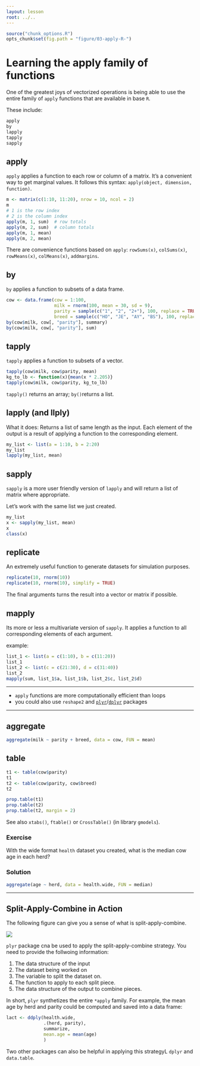 ```yaml
---
layout: lesson
root: ../..
---
```


```r
source("chunk_options.R")
opts_chunk$set(fig.path = "figure/03-apply-R-")
```

# Learning the apply family of functions

One of the greatest joys of vectorized operations is being able to use the
entire family of `apply` functions that are available in base `R`.

These include:

```r
apply
by
lapply
tapply
sapply
```

## apply

`apply` applies a function to each row or column of a matrix. It's a convenient
way to get marginal values. It follows this syntax: `apply(object, dimension,
function)`.

```r
m <- matrix(c(1:10, 11:20), nrow = 10, ncol = 2)
m
# 1 is the row index
# 2 is the column index
apply(m, 1, sum)  # row totals
apply(m, 2, sum)  # column totals
apply(m, 1, mean)
apply(m, 2, mean)
```

There are convenience functions based on `apply`: `rowSums(x)`, `colSums(x)`,
`rowMeans(x)`, `colMeans(x)`, `addmargins`.

## by

`by` applies a function to subsets of a data frame.

```r
cow <- data.frame(cow = 1:100,
                  milk = rnorm(100, mean = 30, sd = 9),
                  parity = sample(c("1", "2", "2+"), 100, replace = TRUE),
                  breed = sample(c("HO", "JE", "AY", "BS"), 100, replace = TRUE))
by(cow$milk, cow[, "parity"], summary)
by(cow$milk, cow[, "parity"], sum)
```


## tapply

`tapply` applies a function to subsets of a vector.

```r
tapply(cow$milk, cow$parity, mean)
kg_to_lb <- function(x){mean(x * 2.205)}
tapply(cow$milk, cow$parity, kg_to_lb)
```

`tapply()` returns an array; `by()`returns a list. 

## lapply (and llply)

What it does: Returns a list of same length as the input. 
Each element of the output is a result of applying a function to the
corresponding element.

```r
my_list <- list(a = 1:10, b = 2:20)
my_list
lapply(my_list, mean)
```


## sapply

`sapply` is a more user friendly version of `lapply` and will return a list of
matrix where appropriate.

Let's work with the same list we just created.

```r
my_list
x <- sapply(my_list, mean)
x
class(x)
```


## replicate

An extremely useful function to generate datasets for simulation purposes. 

```r
replicate(10, rnorm(10))
replicate(10, rnorm(10), simplify = TRUE)
```

The final arguments turns the result into a vector or matrix if possible.


## mapply
Its more or less a multivariate version of `sapply`. It applies a function to
all corresponding elements of each argument. 

example:

```r
list_1 <- list(a = c(1:10), b = c(11:20))
list_1
list_2 <- list(c = c(21:30), d = c(31:40))
list_2
mapply(sum, list_1$a, list_1$b, list_2$c, list_2$d)
```


---

* `apply` functions are more computationally efficient than loops
* you could also use `reshape2` and
  [`plyr`](http://plyr.had.co.nz/)/[`dplyr`](http://cran.rstudio.com/web/packages/dplyr/vignettes/introduction.html)
  packages


---

## aggregate

```r
aggregate(milk ~ parity + breed, data = cow, FUN = mean)
```


## table

```r
t1 <- table(cow$parity)
t1
t2 <- table(cow$parity, cow$breed)
t2

prop.table(t1)
prop.table(t2)
prop.table(t2, margin = 2)
```

See also `xtabs()`, `ftable()` or `CrossTable()` (in library `gmodels`).

### Exercise

With the wide format `health` dataset you created, what is the median cow age in
each herd?


### Solution

```r
aggregate(age ~ herd, data = health.wide, FUN = median)
```

---

## Split-Apply-Combine in Action

The following figure can give you a sense of what is split-apply-combine.

![](split.png)

`plyr` package cna be used to apply the split-apply-combine strategy. You need
to provide the follwoing information:

1. The data structure of the input
2. The dataset being worked on
3. The variable to split the dataset on.
4. The function to apply to each split piece.
5. The data structure of the output to combine pieces.

In short, `plyr` synthetizes the entire `*apply` family. For example, the mean
age by herd and parity could be computed and saved into a data frame:

```r
lact <- ddply(health.wide,
              .(herd, parity),
              summarize,
              mean.age = mean(age)
              )
```

Two other packages can also be helpful in applying this strategyL `dplyr` and
`data.table`.
